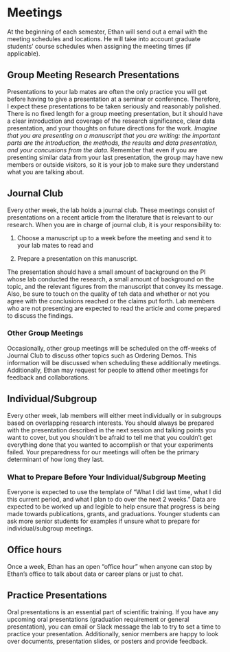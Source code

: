 # Meetings
At the beginning of each semester, Ethan will send out a email with the meeting schedules and locations. He will take into account graduate students' course schedules when assigning the meeting times (if applicable). 

## Group Meeting Research Presentations
Presentations to your lab mates are often the only practice you will get before having to give a presentation at a seminar or conference. Therefore, I expect these presentations to be taken seriously and reasonably polished. There is no fixed length for a group meeting presentation, but it should have a clear introduction and coverage of the research significance, clear data presentation, and your thoughts on future directions for the work. *Imagine that you are presenting on a manuscript that you are writing: the important parts are the introduction, the methods, the results and data presentation, and your concusions from the data.* Remember that even if you are presenting similar data from your last presentation, the group may have new members or outside visitors, so it is your job to make sure they understand what you are talking about. 

## Journal Club
Every other week, the lab holds a journal club. These meetings consist of presentations on a recent article from the literature that is relevant to our research. When you are in charge of journal club, it is your responsibility to:

1. Choose a manuscript up to a week before the meeting and send it to your lab mates to read and  

2. Prepare a presentation on this manuscript. 

The presentation should have a small amount of background on the PI whose lab conducted the research, a small amount of background on the topic, and the relevant figures from the manuscript that convey its message. Also, be sure to touch on the quality of teh data and whether or not you agree with the conclusions reached or the claims put forth. Lab members who are not presenting are expected to read the article and come prepared to discuss the findings. 

### Other Group Meetings
Occasionally, other group meetings will be scheduled on the off-weeks of Journal Club to discuss other topics such as Ordering Demos. This information will be discussed when scheduling these additionally meetings. Additionally, Ethan may request for people to attend other meetings for feedback and collaborations. 

## Individual/Subgroup
Every other week, lab members will either meet individually or in subgroups based on overlapping research interests. You should always be prepared with the presentation described in the next session and talking points you want to cover, but you shouldn't be afraid to tell me that you couldn't get everything done that you wanted to accomplish or that your experiments failed. Your preparedness for our meetings will often be the primary determinant of how long they last.   

### What to Prepare Before Your Individual/Subgroup Meeting
Everyone is expected to use the template of "What I did last time, what I did this current period, and what I plan to do over the next 2 weeks." Data are expected to be worked up and legible to help ensure that progress is being made towards publications, grants, and graduations. Younger students can ask more senior students for examples if unsure what to prepare for individual/subgroup meetings. 

## Office hours
Once a week, Ethan has an open "office hour" when anyone can stop by Ethan's office to talk about data or career plans or just to chat. 

## Practice Presentations
Oral presentations is an essential part of scientific training. If you have any upcoming oral presentations (graduation requirement or general presentation), you can email or Slack message the lab to try to set a time to practice your presentation. Additionally, senior members are happy to look over documents, presentation slides, or posters and provide feedback. 

